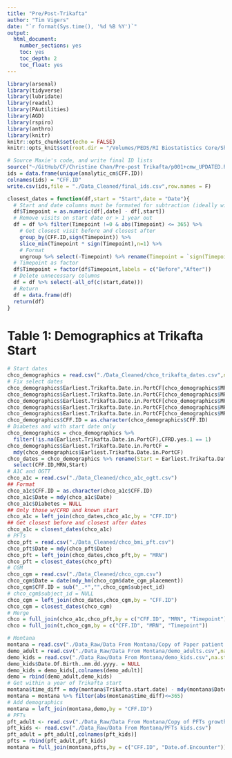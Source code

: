 ```yaml
---
title: "Pre/Post-Trikafta"
author: "Tim Vigers"
date: "`r format(Sys.time(), '%d %B %Y')`"
output:
  html_document:
    number_sections: yes
    toc: yes
    toc_depth: 2
    toc_float: yes
---
```


```r
library(arsenal)
library(tidyverse)
library(lubridate)
library(readxl)
library(PAutilities)
library(AGD)
library(rspiro)
library(anthro)
library(knitr)
knitr::opts_chunk$set(echo = FALSE)
knitr::opts_knit$set(root.dir = "/Volumes/PEDS/RI Biostatistics Core/Shared/Shared Projects/Vigers/CF/Christine Chan/Prepost Triakfta")
```

```r
# Source Maxie's code, and write final ID lists
source("~/GitHub/CF/Christine Chan/Pre-post Trikafta/p001+cmw_UPDATED.R")
ids = data.frame(unique(analytic_cm$CFF.ID))
colnames(ids) = "CFF.ID"
write.csv(ids,file = "./Data_Cleaned/final_ids.csv",row.names = F)
```

```r
closest_dates = function(df,start = "Start",date = "Date"){
  # Start and date columns must be formated for subtraction (ideally with lubridate)
  df$Timepoint = as.numeric(df[,date] - df[,start])
  # Remove visits on start date or > 1 year out
  df = df %>% filter(Timepoint !=0 & abs(Timepoint) <= 365) %>% 
    # Get closest visit before and closest after
    group_by(CFF.ID,sign(Timepoint)) %>%
    slice_min(Timepoint * sign(Timepoint),n=1) %>% 
    # Format
    ungroup %>% select(-Timepoint) %>% rename(Timepoint = `sign(Timepoint)`)
  # Timepoint as factor
  df$Timepoint = factor(df$Timepoint,labels = c("Before","After"))
  # Delete unnecessary columns
  df = df %>% select(-all_of(c(start,date)))
  # Return
  df = data.frame(df)
  return(df)
} 
```

# Table 1: Demographics at Trikafta Start

```r
# Start dates
chco_demographics = read.csv("./Data_Cleaned/chco_trikafta_dates.csv",na.strings = "")
# Fix select dates
chco_demographics$Earliest.Trikafta.Date.in.PortCF[chco_demographics$MRN =="1053930"] = "12/1/2019"
chco_demographics$Earliest.Trikafta.Date.in.PortCF[chco_demographics$MRN =="1695512"] = "12/12/2019"
chco_demographics$Earliest.Trikafta.Date.in.PortCF[chco_demographics$MRN =="815274"] = "12/13/2019"
chco_demographics$Earliest.Trikafta.Date.in.PortCF[chco_demographics$MRN =="1078408"] = "3/9/2020"
chco_demographics$Earliest.Trikafta.Date.in.PortCF[chco_demographics$MRN =="899717"] = "2/14/2020"
chco_demographics$CFF.ID = as.character(chco_demographics$CFF.ID)
# Diabetes and with start date only
chco_demographics = chco_demographics %>% 
  filter(!is.na(Earliest.Trikafta.Date.in.PortCF),CFRD.yes.1 == 1)
chco_demographics$Earliest.Trikafta.Date.in.PortCF = 
  mdy(chco_demographics$Earliest.Trikafta.Date.in.PortCF)
chco_dates = chco_demographics %>% rename(Start = Earliest.Trikafta.Date.in.PortCF) %>%
  select(CFF.ID,MRN,Start)
# A1C and OGTT
chco_a1c = read.csv("./Data_Cleaned/chco_a1c_ogtt.csv")
## Format
chco_a1c$CFF.ID = as.character(chco_a1c$CFF.ID)
chco_a1c$Date = mdy(chco_a1c$Date)
chco_a1c$Diabetes = NULL
## Only those w/CFRD and known start
chco_a1c = left_join(chco_dates,chco_a1c,by = "CFF.ID")
## Get closest before and closest after dates
chco_a1c = closest_dates(chco_a1c)
# PFTs
chco_pft = read.csv("./Data_Cleaned/chco_bmi_pft.csv")
chco_pft$Date = mdy(chco_pft$Date)
chco_pft = left_join(chco_dates,chco_pft,by = "MRN")
chco_pft = closest_dates(chco_pft)
# CGM
chco_cgm = read.csv("./Data_Cleaned/chco_cgm.csv")
chco_cgm$Date = date(mdy_hm(chco_cgm$date_cgm_placement))
chco_cgm$CFF.ID = sub("_.*","",chco_cgm$subject_id)
# chco_cgm$subject_id = NULL
chco_cgm = left_join(chco_dates,chco_cgm,by = "CFF.ID")
chco_cgm = closest_dates(chco_cgm)
# Merge
chco = full_join(chco_a1c,chco_pft,by = c("CFF.ID", "MRN", "Timepoint"))
chco = full_join(t,chco_cgm,by = c("CFF.ID", "MRN", "Timepoint"))

# Montana
montana = read.csv("./Data_Raw/Data From Montana/Copy of Paper patient population glycemic (+hofer).csv",na.strings = "")
demo_adult = read.csv("./Data_Raw/Data From Montana/demo_adults.csv",na.strings = "")
demo_kids = read.csv("./Data_Raw/Data From Montana/demo_kids.csv",na.strings = "")
demo_kids$Date.Of.Birth..mm.dd.yyyy. = NULL
demo_kids = demo_kids[,colnames(demo_adult)]
demo = rbind(demo_adult,demo_kids)
# Get within a year of Trikafta start
montana$time_diff = mdy(montana$Trikafta.start.date) - mdy(montana$Date.of.Encounter)
montana = montana %>% filter(abs(montana$time_diff)<=365)
# Add demographics
montana = left_join(montana,demo,by = "CFF.ID")
# PFTs
pft_adult <- read.csv("./Data_Raw/Data From Montana/Copy of PFTs growth adult (+hofer).csv")
pft_kids <- read.csv("./Data_Raw/Data From Montana/PFTs kids.csv")
pft_adult = pft_adult[,colnames(pft_kids)]
pfts = rbind(pft_adult,pft_kids)
montana = full_join(montana,pfts,by = c("CFF.ID", "Date.of.Encounter"))
```

